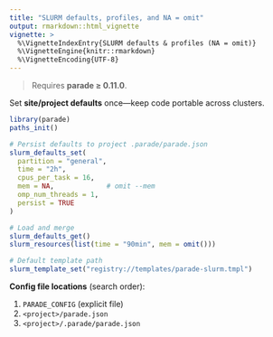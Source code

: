 ```yaml
---
title: "SLURM defaults, profiles, and NA = omit"
output: rmarkdown::html_vignette
vignette: >
  %\VignetteIndexEntry{SLURM defaults & profiles (NA = omit)}
  %\VignetteEngine{knitr::rmarkdown}
  %\VignetteEncoding{UTF-8}
---
```


> Requires **parade ≥ 0.11.0**.

Set **site/project defaults** once—keep code portable across clusters.

```r
library(parade)
paths_init()

# Persist defaults to project .parade/parade.json
slurm_defaults_set(
  partition = "general",
  time = "2h",
  cpus_per_task = 16,
  mem = NA,             # omit --mem
  omp_num_threads = 1,
  persist = TRUE
)

# Load and merge
slurm_defaults_get()
slurm_resources(list(time = "90min", mem = omit()))

# Default template path
slurm_template_set("registry://templates/parade-slurm.tmpl")
```

**Config file locations** (search order):

1. `PARADE_CONFIG` (explicit file)  
2. `<project>/parade.json`  
3. `<project>/.parade/parade.json`
